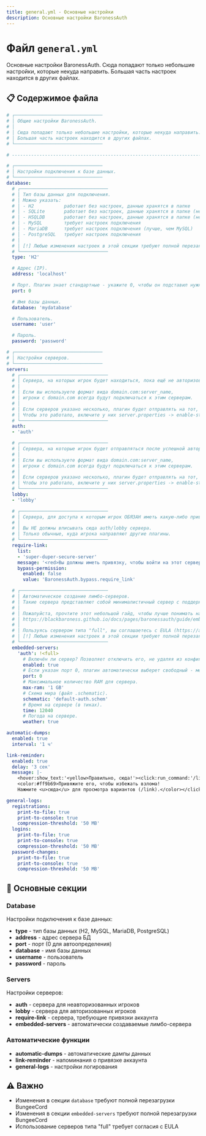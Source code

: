 ```yaml
---
title: general.yml - Основные настройки
description: Основные настройки BaronessAuth
---
```


# Файл `general.yml`

Основные настройки BaronessAuth. Сюда попадают только небольшие настройки, которые некуда направить. Большая часть настроек находится в других файлах.

## 📋 Содержимое файла

```yml
# ┌────────────────────────────────
# │ Общие настройки BaronessAuth.
# │ 
# │ Сюда попадают только небольшие настройки, которые некуда направить.
# │ Большая часть настроек находится в других файлах.
# └────────────────────────────────

# ----------------------------------------------------------------------

# ┌────────────────────────────────
# │ Настройки подключения к базе данных.
# └────────────────────────────────
database:
  # ┌────────────────────────────────
  # │ Тип базы данных для подключения.
  # │ Можно указать:
  # │ - H2           работает без настроек, данные хранятся в папке
  # │ - SQLite       работает без настроек, данные хранятся в папке (не рекомендуется)
  # │ - HSQLDB       работает без настроек, данные хранятся в папке (не рекомендуется)
  # │ - MySQL        требует настроек подключения
  # │ - MariaDB      требует настроек подключения (лучше, чем MySQL)
  # │ - PostgreSQL   требует настроек подключения
  # │
  # │ [!] Любые изменения настроек в этой секции требуют полной перезагрузки BungeeCord!
  # └────────────────────────────────
  type: 'H2'

  # Адрес (IP).
  address: 'localhost'

  # Порт. Плагин знает стандартные - укажите 0, чтобы он подставил нужный сам.
  port: 0

  # Имя базы данных.
  database: 'mydatabase'

  # Пользователь.
  username: 'user'

  # Пароль.
  password: 'password'

# ┌────────────────────────────────
# │ Настройки серверов.
# └────────────────────────────────
servers:
  # ┌────────────────────────────────
  # │ Сервера, на которых игрок будет находиться, пока ещё не авторизовался.
  # │
  # │ Если вы используете формат вида domain.com:server_name,
  # │ игроки с domain.com всегда будут подключаться к этим серверам.
  # │
  # │ Если серверов указано несколько, плагин будет отправлять на тот, у которого наименьший онлайн.
  # │ Чтобы это работало, включите у них server.properties -> enable-status=true
  # └────────────────────────────────
  auth:
  - 'auth'

  # ┌────────────────────────────────
  # │ Сервера, на которые игрок будет отправляться после успешной авторизации.
  # │
  # │ Если вы используете формат вида domain.com:server_name,
  # │ игроки с domain.com всегда будут подключаться к этим серверам.
  # │
  # │ Если серверов указано несколько, плагин будет отправлять на тот, у которого наименьший онлайн.
  # │ Чтобы это работало, включите у них server.properties -> enable-status=true
  # └────────────────────────────────
  lobby:
  - 'lobby'

  # ┌────────────────────────────────
  # │ Сервера, для доступа к которым игрок ОБЯЗАН иметь какую-либо привязку.
  # │
  # │ Вы НЕ должны вписывать сюда auth/lobby сервера.
  # │ Только обычные, куда игрока направляют другие плагины.
  # └────────────────────────────────
  require-link:
    list:
    - 'super-duper-secure-server'
    message: '<red>Вы должны иметь привязку, чтобы войти на этот сервер - /link.'
    bypass-permission:
      enabled: false
      value: 'BaronessAuth.bypass.require_link'

  # ┌────────────────────────────────
  # │ Автоматическое создание лимбо-серверов.
  # │ Такие сервера представляют собой минималистичный сервер с поддержкой версий от 1.9 до 1.21.8.
  # │ 
  # │ Пожалуйста, прочтите этот небольшой гайд, чтобы лучше понимать настройку:
  # │ https://blackbaroness.github.io/docs/pages/baronessauth/guide/embedded-servers.html#%D0%BF%D0%BE%D0%BB%D0%BD%D1%8B%D0%B8
  # │ 
  # │ Пользуясь сервером типа "full", вы соглашаетесь с EULA (https://aka.ms/MinecraftEULA).
  # │ [!] Любые изменения настроек в этой секции требуют полной перезагрузки BungeeCord!
  # └────────────────────────────────
  embedded-servers:
    'auth': !<full>
      # Включён ли сервер? Позволяет отключить его, не удаляя из конфига.
      enabled: true
      # Если указан порт 0, плагин автоматически выберет свободный - менять необязательно.
      port: 0
      # Максимальное количество RAM для сервера.
      max-ram: '1 GB'
      # Схема мира (файл .schematic).
      schematic: 'default-auth.schem'
      # Время на сервере (в тиках).
      time: 12040
      # Погода на сервере.
      weather: true

automatic-dumps:
  enabled: true
  interval: '1 ч'

link-reminder:
  enabled: true
  delay: '3 сек'
  message: |-
    <hover:show_text:'<yellow>Правильно, сюда!'><click:run_command:'/link'><color:#ffaa3b>⚠️ <u>Ваш аккаунт уязвим!</u></color>
    <color:#ff9b69>Привяжите его, чтобы избежать взлома!
    Нажмите <u>сюда</u> для просмотра вариантов (/link).</color></click></hover>

general-logs:
  registrations:
    print-to-file: true
    print-to-console: true
    compression-threshold: '50 MB'
  logins:
    print-to-file: true
    print-to-console: true
    compression-threshold: '50 MB'
  password-changes:
    print-to-file: true
    print-to-console: true
    compression-threshold: '50 MB'
```

## 🔧 Основные секции

### Database
Настройки подключения к базе данных:
- **type** - тип базы данных (H2, MySQL, MariaDB, PostgreSQL)
- **address** - адрес сервера БД
- **port** - порт (0 для автоопределения)
- **database** - имя базы данных
- **username** - пользователь
- **password** - пароль

### Servers
Настройки серверов:
- **auth** - сервера для неавторизованных игроков
- **lobby** - сервера для авторизованных игроков
- **require-link** - сервера, требующие привязки аккаунта
- **embedded-servers** - автоматически создаваемые лимбо-сервера

### Автоматические функции
- **automatic-dumps** - автоматические дампы данных
- **link-reminder** - напоминания о привязке аккаунта
- **general-logs** - настройки логирования

## ⚠️ Важно

- Изменения в секции `database` требуют полной перезагрузки BungeeCord
- Изменения в секции `embedded-servers` требуют полной перезагрузки BungeeCord
- Использование серверов типа "full" требует согласия с EULA 